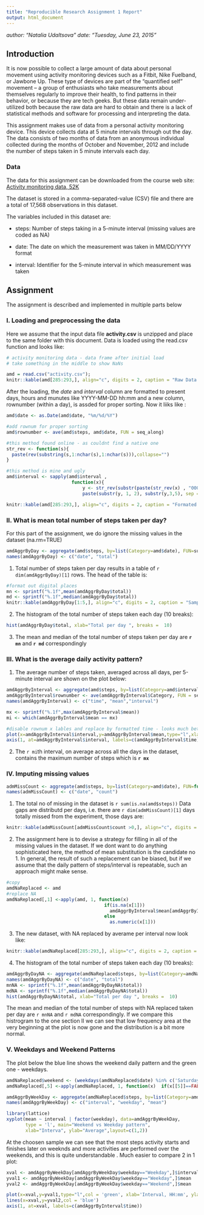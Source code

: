 ```yaml
---
title: "Reproducible Research Assignment 1 Report"
output: html_document
---
```


*author: "Natalia Udaltsova"*
*date: "Tuesday, June 23, 2015"*

## Introduction

It is now possible to collect a large amount of data about personal movement using activity monitoring devices such as a Fitbit, Nike Fuelband, or Jawbone Up. These type of devices are part of the “quantified self” movement – a group of enthusiasts who take measurements about themselves regularly to improve their health, to find patterns in their behavior, or because they are tech geeks. But these data remain under-utilized both because the raw data are hard to obtain and there is a lack of statistical methods and software for processing and interpreting the data.

This assignment makes use of data from a personal activity monitoring device. This device collects data at 5 minute intervals through out the day. The data consists of two months of data from an anonymous individual collected during the months of October and November, 2012 and include the number of steps taken in 5 minute intervals each day.

### Data

The data for this assignment can be downloaded from the course web site: [Activity monitoring data, 52K](https://d396qusza40orc.cloudfront.net/repdata%2Fdata%2Factivity.zip)

The dataset is stored in a comma-separated-value (CSV) file and there are a total of 17,568 observations in this dataset.



The variables included in this dataset are:

- steps: Number of steps taking in a 5-minute interval (missing values are coded as NA)

- date: The date on which the measurement was taken in MM/DD/YYYY format

- interval: Identifier for the 5-minute interval in which measurement was taken

## Assignment

The assignment is described and implemented in multiple parts below

### I. Loading and preprocessing the data

Here we assume that the input data file **activity.csv** is unzipped and place to the same folder with this document.
Data is loaded using the read.csv function and looks like:

```r
# activity monitoring data - data frame after initial load
# take something in the middle to show NaNs

amd = read.csv("activity.csv");
knitr::kable(amd[285:293,], align="c", digits = 2, caption = "Raw Data: Sample Data Rows")

```

After the loading, the *date* and *interval* column are formatted to present days, hours and munutes like YYYY-MM-DD hh:mm and a new column, rownumber (within a day), is assded for proper sorting. Now it liiks like :

```r
amd$date <- as.Date(amd$date, "%m/%d/%Y")

#add rownum for proper sorting
amd$rownumber <- ave(amd$steps, amd$date, FUN = seq_along)

#this method found online - as couldnt find a native one
str_rev <- function(s){
  paste(rev(substring(s,1:nchar(s),1:nchar(s))),collapse="") 
}

#this method is mine and ugly
amd$interval <- sapply(amd$interval ,
                        function(x){
                            y <- str_rev(substr(paste(str_rev(x) , "000", sep = ""), 1, 4))
                            paste(substr(y, 1, 2), substr(y,3,5), sep = ":")})

knitr::kable(amd[285:293,], align="c", digits = 2, caption = "Formated data: Sample Data Rows")


```

### II. What is mean total number of steps taken per day? 


For this part of the assignment, we do ignore the missing values in the dataset (na.rm=TRUE)

```r
amdAggrByDay <- aggregate(amd$steps, by=list(Category=amd$date), FUN=sum, na.rm=TRUE)
names(amdAggrByDay) <- c("date", "total")

```

1. Total number of steps taken per day results in a table of `r dim(amdAggrByDay)[1]` rows. The head of the table is:

```r
#format out digital places
mn <- sprintf("%.1f",mean(amdAggrByDay$total))
md <- sprintf("%.1f",median(amdAggrByDay$total))
knitr::kable(amdAggrByDay[1:5,], align="c", digits = 2, caption = "Sample Rows for Totals per Date")

```

2. The histogram of the total number of steps taken each day (10 breaks): 

```r
hist(amdAggrByDay$total, xlab="Total per day ", breaks =  10)

```

3. The mean and median of the total number of steps taken per day are **`r mn`** and **`r md`** correspondingly


###  III. What is the average daily activity pattern? 


1. The average number of steps taken, averaged across all days, per 5-minute interval are shown on the plot below:

```r
amdAggrByInterval <- aggregate(amd$steps, by=list(Category=amd$interval), FUN=mean, na.rm=TRUE)
amdAggrByInterval$rownumber <- ave(amdAggrByInterval$Category, FUN = seq_along)
names(amdAggrByInterval) <- c("time", "mean","interval")

mx <- sprintf("%.1f",max(amdAggrByInterval$mean))
mi <- which(amdAggrByInterval$mean == mx)

#disable rownum x lables and replace by formatted time - looks much better
plot(x=amdAggrByInterval$interval,y=amdAggrByInterval$mean,type="l",xlab='Interval, HH:mm', ylab="average", xaxt='n')
axis(1, at=amdAggrByInterval$interval, labels=c(amdAggrByInterval$time))

```

2. The `r mi`th interval, on average across all the days in the dataset, contains the maximum number of steps which is **`r mx`**



###  IV. Imputing missing values
```r

admMissCount <- aggregate(amd$steps, by=list(Category=amd$date), FUN=function(x){sum(is.na(x))})
names(admMissCount) <- c("date", "count")

```

1. The total no of missing in the dataset is `r sum(is.na(amd$steps))` Data gaps are distributd per days, i.e. there are `r dim(admMissCount)[1]` days totally missed from the experiment, those days are:

```r
knitr::kable(admMissCount[admMissCount$count >0,], align="c", digits = 2, caption = "Dates with Missing Steps")

```

2. The assignment here is to devise a strategy for filling in all of the missing values in the dataset. If we dont want to do anything sophisticated here, the method of mean substitution is the candidate no 1. In general, the result of such a replacement can be biased, but if we assume that the daily pattern of steps/interval is repeatable, such an approach might make sense.

```r
#copy
amdNaReplaced <- amd
#replace NA
amdNaReplaced[,1] <-apply(amd, 1, function(x) 
                                    if(is.na(x[1])) 
                                      amdAggrByInterval$mean[amdAggrByInterval$interval==as.numeric(x[4])] 
                                    else 
                                      as.numeric(x[1]))

```

3. The new dataset, with NA replaced by averame per interval now look like:

```r
knitr::kable(amdNaReplaced[285:293,], align="c", digits = 2, caption = "Raw Data with NA replaced: Sample Data Rows")

```

4. The histogram of the total number of steps taken each day (10 breaks): 

```r
amdAggrByDayNA <- aggregate(amdNaReplaced$steps, by=list(Category=amdNaReplaced$date), FUN=sum, na.rm=TRUE)
names(amdAggrByDayNA) <- c("date", "total")
mnNA <- sprintf("%.1f",mean(amdAggrByDayNA$total))
mdNA <- sprintf("%.1f",median(amdAggrByDayNA$total))
hist(amdAggrByDayNA$total, xlab="Total per day ", breaks =  10)

```

The mean and median of the total number of steps with NA replaced taken per day are `r mnNA` and `r mdNA` correspondingly. If we compare this histrogram to the one section II we can see that low frequency area at the very beginning at the plot is now gone and the distribution is a bit more normal.


###  V. Weekdays and Weekend Patterns

The plot below the blue line shows the weekend daily pattern and the green one - weekdays.

```r
amdNaReplaced$weekend <- (weekdays(amdNaReplaced$date) %in% c('Saturday','Sunday'))
amdNaReplaced[,5] <-apply(amdNaReplaced, 1, function(x)  if(x[[5]]==FALSE) "Weekday"  else "Weekend")

amdAggrByWeekDay <- aggregate(amdNaReplaced$steps, by=list(Category=amdNaReplaced$rownumber,amdNaReplaced$weekend), FUN=mean)
names(amdAggrByWeekDay) <- c("interval", "weekday", "mean")

library(lattice)
xyplot(mean ~ interval | factor(weekday), data=amdAggrByWeekDay, 
       type = 'l', main="Weekend vs Weekday pattern",
       xlab="Interva", ylab="Average",layout=c(1,2))

```

At the choosen sample we can see that the most steps activity starts and finishes later on weeknds and more activities are performed over the weekends, and this is quite understandable . Much easier to compare 2 in 1 plot:

```r
xval <- amdAggrByWeekDay[amdAggrByWeekDay$weekday=="Weekday",]$interval
yval1 <- amdAggrByWeekDay[amdAggrByWeekDay$weekday=="Weekday",]$mean
yval2 <- amdAggrByWeekDay[amdAggrByWeekDay$weekday=="Weekend",]$mean

plot(x=xval,y=yval1,type="l",col = 'green', xlab='Interval, HH:mm', ylab="average", xaxt='n')
lines(x=xval,y=yval2,col = 'blue')
axis(1, at=xval, labels=c(amdAggrByInterval$time))

```

